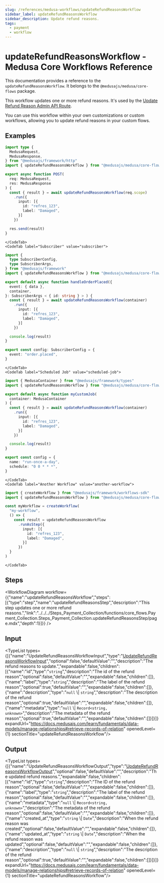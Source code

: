 ```yaml
---
slug: /references/medusa-workflows/updateRefundReasonsWorkflow
sidebar_label: updateRefundReasonsWorkflow
sidebar_description: Update refund reasons.
tags:
  - payment
  - workflow
---
```



# updateRefundReasonsWorkflow - Medusa Core Workflows Reference

This documentation provides a reference to the `updateRefundReasonsWorkflow`. It belongs to the `@medusajs/medusa/core-flows` package.

This workflow updates one or more refund reasons. It's used by the
[Update Refund Reason Admin API Route](https://docs.medusajs.com/api/admin#refund-reasons\_postrefundreasonsid).

You can use this workflow within your own customizations or custom workflows, allowing you
to update refund reasons in your custom flows.

<SourceCodeLink link="https://github.com/medusajs/medusa/blob/9e410be04a62c50f8ca8cd772f567640c60a3d0e/packages/core/core-flows/src/payment-collection/workflows/update-refund-reasons.ts#L45" />

## Examples

<CodeTabs group="workflow-exection">
    <CodeTab label="API Route" value="api-route">
    
```ts title="src/api/workflow/route.ts"
import type {
  MedusaRequest,
  MedusaResponse,
} from "@medusajs/framework/http"
import { updateRefundReasonsWorkflow } from "@medusajs/medusa/core-flows"

export async function POST(
  req: MedusaRequest,
  res: MedusaResponse
) {
  const { result } = await updateRefundReasonsWorkflow(req.scope)
    .run({
      input: [{
        id: "refres_123",
        label: "Damaged",
      }]
    })

  res.send(result)
}
```

    </CodeTab>
    <CodeTab label="Subscriber" value="subscriber">
    
```ts title="src/subscribers/order-placed.ts"
import {
  type SubscriberConfig,
  type SubscriberArgs,
} from "@medusajs/framework"
import { updateRefundReasonsWorkflow } from "@medusajs/medusa/core-flows"

export default async function handleOrderPlaced({
  event: { data },
  container,
}: SubscriberArgs < { id: string } > ) {
  const { result } = await updateRefundReasonsWorkflow(container)
    .run({
      input: [{
        id: "refres_123",
        label: "Damaged",
      }]
    })

  console.log(result)
}

export const config: SubscriberConfig = {
  event: "order.placed",
}
```

    </CodeTab>
    <CodeTab label="Scheduled Job" value="scheduled-job">
    
```ts title="src/jobs/message-daily.ts"
import { MedusaContainer } from "@medusajs/framework/types"
import { updateRefundReasonsWorkflow } from "@medusajs/medusa/core-flows"

export default async function myCustomJob(
  container: MedusaContainer
) {
  const { result } = await updateRefundReasonsWorkflow(container)
    .run({
      input: [{
        id: "refres_123",
        label: "Damaged",
      }]
    })

  console.log(result)
}

export const config = {
  name: "run-once-a-day",
  schedule: "0 0 * * *",
}
```

    </CodeTab>
    <CodeTab label="Another Workflow" value="another-workflow">
    
```ts title="src/workflows/my-workflow.ts"
import { createWorkflow } from "@medusajs/framework/workflows-sdk"
import { updateRefundReasonsWorkflow } from "@medusajs/medusa/core-flows"

const myWorkflow = createWorkflow(
  "my-workflow",
  () => {
    const result = updateRefundReasonsWorkflow
      .runAsStep({
        input: [{
          id: "refres_123",
          label: "Damaged",
        }]
      })
  }
)
```

    </CodeTab>
  </CodeTabs>

## Steps

<WorkflowDiagram workflow={{"name":"updateRefundReasonsWorkflow","steps":[{"type":"step","name":"updateRefundReasonsStep","description":"This step updates one or more refund reasons.","link":"../../../Steps_Payment_Collection/functions/core_flows.Payment_Collection.Steps_Payment_Collection.updateRefundReasonsStep/page.mdx","depth":1}]}} />

## Input

<TypeList types={[{"name":"UpdateRefundReasonsWorkflowInput","type":"[UpdateRefundReasonsWorkflowInput](../../../../types/core_flows.UpdateRefundReasonsWorkflowInput/page.mdx)","optional":false,"defaultValue":"","description":"The refund reasons to update.","expandable":false,"children":[{"name":"id","type":"`string`","description":"The id of the refund reason","optional":false,"defaultValue":"","expandable":false,"children":[]},{"name":"label","type":"`string`","description":"The label of the refund reason","optional":true,"defaultValue":"","expandable":false,"children":[]},{"name":"description","type":"`null` \\| `string`","description":"The description of the refund reason","optional":true,"defaultValue":"","expandable":false,"children":[]},{"name":"metadata","type":"`null` \\| `Record<string, unknown>`","description":"The metadata of the refund reason","optional":true,"defaultValue":"","expandable":false,"children":[]}]}]} expandUrl="https://docs.medusajs.com/learn/fundamentals/data-models/manage-relationships#retrieve-records-of-relation" openedLevel={1} sectionTitle="updateRefundReasonsWorkflow"/>

## Output

<TypeList types={[{"name":"UpdateRefundReasonsWorkflowOutput","type":"[UpdateRefundReasonsWorkflowOutput](../../../../types/core_flows.UpdateRefundReasonsWorkflowOutput/page.mdx)","optional":false,"defaultValue":"","description":"The updated refund reasons.","expandable":false,"children":[{"name":"id","type":"`string`","description":"The ID of the refund reason","optional":false,"defaultValue":"","expandable":false,"children":[]},{"name":"label","type":"`string`","description":"The label of the refund reason","optional":false,"defaultValue":"","expandable":false,"children":[]},{"name":"metadata","type":"`null` \\| `Record<string, unknown>`","description":"The metadata of the refund reason","optional":false,"defaultValue":"","expandable":false,"children":[]},{"name":"created_at","type":"`string` \\| `Date`","description":"When the refund reason was created","optional":false,"defaultValue":"","expandable":false,"children":[]},{"name":"updated_at","type":"`string` \\| `Date`","description":"When the refund reason was updated","optional":false,"defaultValue":"","expandable":false,"children":[]},{"name":"description","type":"`null` \\| `string`","description":"The description of the refund reason","optional":true,"defaultValue":"","expandable":false,"children":[]}]}]} expandUrl="https://docs.medusajs.com/learn/fundamentals/data-models/manage-relationships#retrieve-records-of-relation" openedLevel={1} sectionTitle="updateRefundReasonsWorkflow"/>
